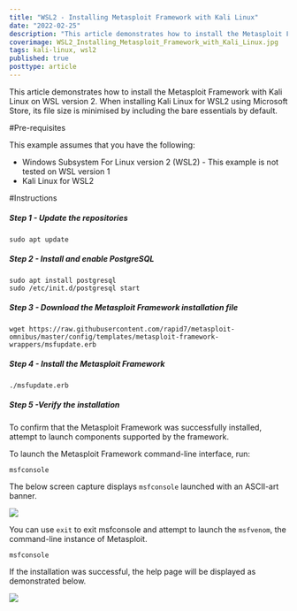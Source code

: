 ```yaml
---
title: "WSL2 - Installing Metasploit Framework with Kali Linux"
date: "2022-02-25"
description: "This article demonstrates how to install the Metasploit Framework with Kali Linux on WSL2."
coverimage: WSL2_Installing_Metasploit_Framework_with_Kali_Linux.jpg
tags: kali-linux, wsl2
published: true
posttype: article
---
```


This article demonstrates how to install the Metasploit Framework with Kali Linux on WSL version 2. When installing Kali Linux for WSL2 using Microsoft Store, its file size is minimised by including the bare essentials by default.

#Pre-requisites

This example assumes that you have the following:

- Windows Subsystem For Linux version 2 (WSL2) - This example is not tested on WSL version 1
- Kali Linux for WSL2

#Instructions

<h5 class="step">Step 1 - Update the repositories</h5>

```
sudo apt update
```

<h5 class="step">Step 2 - Install and enable PostgreSQL</h5>

```
sudo apt install postgresql
sudo /etc/init.d/postgresql start
```

<h5 class="step">Step 3 - Download the Metasploit Framework installation file</h5>

```
wget https://raw.githubusercontent.com/rapid7/metasploit-omnibus/master/config/templates/metasploit-framework-wrappers/msfupdate.erb
```

<h5 class="step">Step 4 - Install the Metasploit Framework</h5>

```
./msfupdate.erb
```

<h5 class="step">Step 5 -Verify the installation</h5>

To confirm that the Metasploit Framework was successfully installed, attempt to launch components supported by the framework.

To launch the Metasploit Framework command-line interface, run:

```
msfconsole
```

The below screen capture displays `msfconsole` launched with an ASCII-art banner.

![](/media/markdown/2022/02/26/429fbf45-6b3a-4372-8e75-15ad3e5d60cd.png)

You can use `exit` to exit msfconsole and attempt to launch the `msfvenom`, the command-line instance of Metasploit.

```
msfconsole
```

If the installation was successful, the help page will be displayed as demonstrated below.

![](/media/markdown/2022/02/26/fa427e84-580d-4edb-847d-e09776009dd1.png)